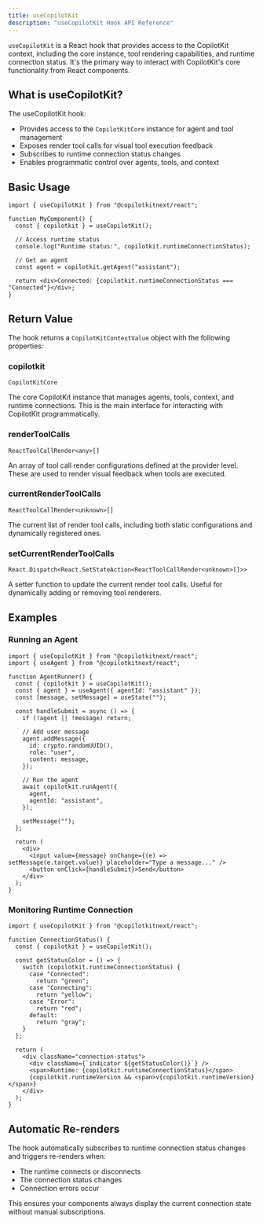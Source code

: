 ```yaml
---
title: useCopilotKit
description: "useCopilotKit Hook API Reference"
---
```


`useCopilotKit` is a React hook that provides access to the CopilotKit context, including the core instance, tool
rendering capabilities, and runtime connection status. It's the primary way to interact with CopilotKit's core
functionality from React components.

## What is useCopilotKit?

The useCopilotKit hook:

- Provides access to the `CopilotKitCore` instance for agent and tool management
- Exposes render tool calls for visual tool execution feedback
- Subscribes to runtime connection status changes
- Enables programmatic control over agents, tools, and context

## Basic Usage

```tsx
import { useCopilotKit } from "@copilotkitnext/react";

function MyComponent() {
  const { copilotkit } = useCopilotKit();

  // Access runtime status
  console.log("Runtime status:", copilotkit.runtimeConnectionStatus);

  // Get an agent
  const agent = copilotkit.getAgent("assistant");

  return <div>Connected: {copilotkit.runtimeConnectionStatus === "Connected"}</div>;
}
```

## Return Value

The hook returns a `CopilotKitContextValue` object with the following properties:

### copilotkit

`CopilotKitCore`

The core CopilotKit instance that manages agents, tools, context, and runtime connections. This is the main interface
for interacting with CopilotKit programmatically.

### renderToolCalls

`ReactToolCallRender<any>[]`

An array of tool call render configurations defined at the provider level. These are used to render visual feedback when
tools are executed.

### currentRenderToolCalls

`ReactToolCallRender<unknown>[]`

The current list of render tool calls, including both static configurations and dynamically registered ones.

### setCurrentRenderToolCalls

`React.Dispatch<React.SetStateAction<ReactToolCallRender<unknown>[]>>`

A setter function to update the current render tool calls. Useful for dynamically adding or removing tool renderers.

## Examples

### Running an Agent

```tsx
import { useCopilotKit } from "@copilotkitnext/react";
import { useAgent } from "@copilotkitnext/react";

function AgentRunner() {
  const { copilotkit } = useCopilotKit();
  const { agent } = useAgent({ agentId: "assistant" });
  const [message, setMessage] = useState("");

  const handleSubmit = async () => {
    if (!agent || !message) return;

    // Add user message
    agent.addMessage({
      id: crypto.randomUUID(),
      role: "user",
      content: message,
    });

    // Run the agent
    await copilotkit.runAgent({
      agent,
      agentId: "assistant",
    });

    setMessage("");
  };

  return (
    <div>
      <input value={message} onChange={(e) => setMessage(e.target.value)} placeholder="Type a message..." />
      <button onClick={handleSubmit}>Send</button>
    </div>
  );
}
```

### Monitoring Runtime Connection

```tsx
import { useCopilotKit } from "@copilotkitnext/react";

function ConnectionStatus() {
  const { copilotkit } = useCopilotKit();

  const getStatusColor = () => {
    switch (copilotkit.runtimeConnectionStatus) {
      case "Connected":
        return "green";
      case "Connecting":
        return "yellow";
      case "Error":
        return "red";
      default:
        return "gray";
    }
  };

  return (
    <div className="connection-status">
      <div className={`indicator ${getStatusColor()}`} />
      <span>Runtime: {copilotkit.runtimeConnectionStatus}</span>
      {copilotkit.runtimeVersion && <span>v{copilotkit.runtimeVersion}</span>}
    </div>
  );
}
```

## Automatic Re-renders

The hook automatically subscribes to runtime connection status changes and triggers re-renders when:

- The runtime connects or disconnects
- The connection status changes
- Connection errors occur

This ensures your components always display the current connection state without manual subscriptions.
